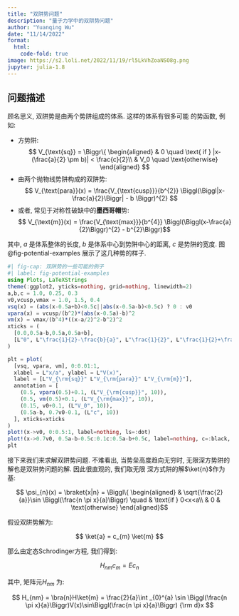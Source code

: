 ```yaml
---
title: "双阱势问题"
description: "量子力学中的双阱势问题"
author: "Yuanqing Wu"
date: "11/14/2022"
format:
  html:
    code-fold: true
image: https://s2.loli.net/2022/11/19/rl5LkVhZoaNSO8g.png
jupyter: julia-1.8
---
```


## 问题描述

顾名思义, 双阱势是由两个势阱组成的体系. 这样的体系有很多可能
的势函数, 例如:

* 方势阱:
$$ V_{\text{sq}} = \Biggr\{
\begin{aligned}
  & 0 \quad \text{ if } |x-(\frac{a}{2} \pm b)| < \frac{c}{2}\\
  & V_0 \quad \text{otherwise}
\end{aligned}
$$
* 由两个抛物线势阱构成的双阱势:
$$ V_{\text{para}}(x) = \frac{V_{\text{cusp}}}{b^{2}} \Biggl(\Biggl|x-\frac{a}{2}\Biggr| - b \Biggr)^{2} $$
* 或者, 常见于对称性破缺中的**墨西哥帽**势:
$$ V_{\text{m}}(x) = \frac{V_{\text{max}}}{b^{4}} \Biggl(\Biggl(x-\frac{a}{2}\Biggr)^{2} - b^{2}\Biggr)$$

其中, $a$ 是体系整体的长度, $b$ 是体系中心到势阱中心的距离, $c$ 是势阱的宽度.
图 @fig-potential-examples 展示了这几种势的样子.

```julia
#| fig-cap: 双阱势的一些可能的例子
#| label: fig-potential-examples
using Plots, LaTeXStrings
theme(:ggplot2, yticks=nothing, grid=nothing, linewidth=2)
a,b,c = 1.0, 0.25, 0.3
v0,vcusp,vmax = 1.0, 1.5, 0.4
vsq(x) = (abs(x-0.5a+b)<0.5c||abs(x-0.5a-b)<0.5c) ? 0 : v0
vpara(x) = vcusp/(b^2)*(abs(x-0.5a)-b)^2
vm(x) = vmax/(b^4)*((x-a/2)^2-b^2)^2
xticks = (
  [0.0,0.5a-b,0.5a,0.5a+b],
  [L"0", L"\frac{1}{2}-\frac{b}{a}", L"\frac{1}{2}", L"\frac{1}{2}+\frac{b}{a}"]
)

plt = plot(
  [vsq, vpara, vm], 0:0.01:1,
  xlabel = L"x/a", ylabel = L"V(x)",
  label = [L"V_{\rm{sq}}" L"V_{\rm{para}}" L"V_{\rm{m}}"],
  annotation = [
    (0.5, vpara(0.5)+0.1, (L"V_{\rm{cusp}}", 10)),
    (0.5, vm(0.5)+0.1, (L"V_{\rm{max}}", 10)),
    (0.15, v0+0.1, (L"V_0", 10)),
    (0.5a-b, 0.7v0-0.1, (L"c", 10))
  ], xticks=xticks
)
plot!(x->v0, 0:0.5:1, label=nothing, ls=:dot)
plot!(x->0.7v0, 0.5a-b-0.5c:0.1c:0.5a-b+0.5c, label=nothing, c=:black, arrow=(:closed, :both), lw=1)
plt
```

接下来我们来求解双阱势问题. 不难看出, 当势垒高度趋向无穷时,
无限深方势阱的解也是双阱势问题的解. 因此很直观的, 我们取无限
深方式阱的解$\ket{n}$作为基:

$$ \psi_{n}(x) = \braket{x|n} = \Biggl\{
\begin{aligned}
  & \sqrt{\frac{2}{a}}\sin \Biggl(\frac{n \pi x}{a}\Biggr) \quad & \text{if } 0<x<a\\
  & 0 & \text{otherwise}
\end{aligned}$$

假设双阱势解为:

$$ \ket{a} = c_{m} \ket{m} $$

那么由定态Schrodinger方程, 我们得到:

$$ H_{nm}c_{m} = E c_{n} $$

其中, 矩阵元$H_{nm}$ 为:

$$ H_{nm} = \bra{n}H\ket{m} = \frac{2}{a}\int _{0}^{a} \sin \Biggl(\frac{n \pi x}{a}\Biggr)V(x)\sin\Biggl(\frac{n \pi x}{a}\Biggr) {\rm d}x $$


